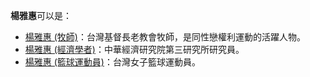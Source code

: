 '''楊雅惠'''可以是：
*[[楊雅惠_(牧師)|楊雅惠 (牧師)]]：台灣基督長老教會牧師，是同性戀權利運動的活躍人物。
*[[楊雅惠_(經濟學者)|楊雅惠 (經濟學者)]]：中華經濟研究院第三研究所研究員。
*[[楊雅惠_(籃球運動員)|楊雅惠 (籃球運動員)]]：台灣女子籃球運動員。

{{disambig|Y楊|Cat=三字楊姓人名消歧義}}
